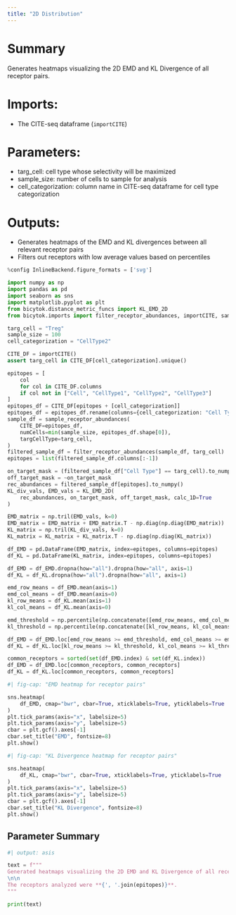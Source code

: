 ```yaml
---
title: "2D Distribution"
---
```


# Summary
Generates heatmaps visualizing the 2D EMD and KL Divergence of all receptor pairs.

# Imports:
- The CITE-seq dataframe (`importCITE`)

# Parameters:
- targ_cell: cell type whose selectivity will be maximized
- sample_size: number of cells to sample for analysis
- cell_categorization: column name in CITE-seq dataframe for cell type categorization

# Outputs:
- Generates heatmaps of the EMD and KL divergences between all relevant receptor pairs
- Filters out receptors with low average values based on percentiles

```python
%config InlineBackend.figure_formats = ['svg']

import numpy as np
import pandas as pd
import seaborn as sns
import matplotlib.pyplot as plt
from bicytok.distance_metric_funcs import KL_EMD_2D
from bicytok.imports import filter_receptor_abundances, importCITE, sample_receptor_abundances

targ_cell = "Treg"
sample_size = 100
cell_categorization = "CellType2"

CITE_DF = importCITE()
assert targ_cell in CITE_DF[cell_categorization].unique()

epitopes = [
    col
    for col in CITE_DF.columns
    if col not in ["Cell", "CellType1", "CellType2", "CellType3"]
]
epitopes_df = CITE_DF[epitopes + [cell_categorization]]
epitopes_df = epitopes_df.rename(columns={cell_categorization: "Cell Type"})
sample_df = sample_receptor_abundances(
    CITE_DF=epitopes_df,
    numCells=min(sample_size, epitopes_df.shape[0]),
    targCellType=targ_cell,
)
filtered_sample_df = filter_receptor_abundances(sample_df, targ_cell)
epitopes = list(filtered_sample_df.columns[:-1])

on_target_mask = (filtered_sample_df["Cell Type"] == targ_cell).to_numpy()
off_target_mask = ~on_target_mask
rec_abundances = filtered_sample_df[epitopes].to_numpy()
KL_div_vals, EMD_vals = KL_EMD_2D(
    rec_abundances, on_target_mask, off_target_mask, calc_1D=True
)

EMD_matrix = np.tril(EMD_vals, k=0)
EMD_matrix = EMD_matrix + EMD_matrix.T - np.diag(np.diag(EMD_matrix))
KL_matrix = np.tril(KL_div_vals, k=0)
KL_matrix = KL_matrix + KL_matrix.T - np.diag(np.diag(KL_matrix))

df_EMD = pd.DataFrame(EMD_matrix, index=epitopes, columns=epitopes)
df_KL = pd.DataFrame(KL_matrix, index=epitopes, columns=epitopes)

df_EMD = df_EMD.dropna(how="all").dropna(how="all", axis=1)
df_KL = df_KL.dropna(how="all").dropna(how="all", axis=1)

emd_row_means = df_EMD.mean(axis=1)
emd_col_means = df_EMD.mean(axis=0)
kl_row_means = df_KL.mean(axis=1)
kl_col_means = df_KL.mean(axis=0)

emd_threshold = np.percentile(np.concatenate([emd_row_means, emd_col_means]), 25)
kl_threshold = np.percentile(np.concatenate([kl_row_means, kl_col_means]), 25)

df_EMD = df_EMD.loc[emd_row_means >= emd_threshold, emd_col_means >= emd_threshold]
df_KL = df_KL.loc[kl_row_means >= kl_threshold, kl_col_means >= kl_threshold]

common_receptors = sorted(set(df_EMD.index) & set(df_KL.index))
df_EMD = df_EMD.loc[common_receptors, common_receptors]
df_KL = df_KL.loc[common_receptors, common_receptors]
```

```python
#| fig-cap: "EMD heatmap for receptor pairs"

sns.heatmap(
    df_EMD, cmap="bwr", cbar=True, xticklabels=True, yticklabels=True
)
plt.tick_params(axis="x", labelsize=5)
plt.tick_params(axis="y", labelsize=5)
cbar = plt.gcf().axes[-1]
cbar.set_title("EMD", fontsize=8)
plt.show()
```

```python
#| fig-cap: "KL Divergence heatmap for receptor pairs"

sns.heatmap(
    df_KL, cmap="bwr", cbar=True, xticklabels=True, yticklabels=True
)
plt.tick_params(axis="x", labelsize=5)
plt.tick_params(axis="y", labelsize=5)
cbar = plt.gcf().axes[-1]
cbar.set_title("KL Divergence", fontsize=8)
plt.show()
```

## Parameter Summary
```python
#| output: asis

text = f"""
Generated heatmaps visualizing the 2D EMD and KL Divergence of all receptor pairs that pass filtering criteria. The distance values were calculated between **{targ_cell}**s and all other cell types. The analysis was performed on **{sample_size}** cells sampled from the CITE-seq dataset.
\n\n
The receptors analyzed were **{', '.join(epitopes)}**.
"""

print(text)
```